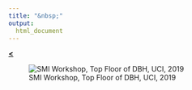 ```yaml
---
title: "&nbsp;"
output: 
  html_document
---
```

  
[**<**](/Rmarkdowns/ConferencesAndTalks.html)

![SMI Workshop, Top Floor of DBH, UCI, 2019](../images/SMI19.jpg)
